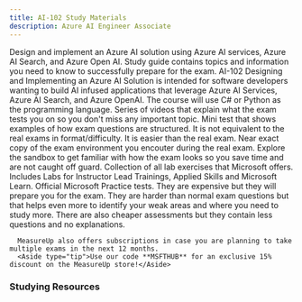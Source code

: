 ```yaml
---
title: AI-102 Study Materials
description: Azure AI Engineer Associate
---
```


<LinkCard title="Explore additional resources below!" href="#studying-resources" />

<Card title="Get Started" icon="star"> 
  <LinkCard title="Exam AI-102: Azure AI Engineer Associate" href="https://learn.microsoft.com/en-us/credentials/certifications/azure-ai-engineer/?WT.mc_id=studentamb_165290" target="_blank"/>
      Design and implement an Azure AI solution using Azure AI services, Azure AI Search, and Azure Open AI.
  <LinkCard title="AI-102 Study Guide" href="https://learn.microsoft.com/credentials/certifications/resources/study-guides/ai-102?WT.mc_id=studentamb_165290" target="_blank"/>
      Study guide contains topics and information you need to know to successfully prepare for the exam. 
  <LinkCard title="Microsoft Learn" href="https://learn.microsoft.com/en-us/training/courses/ai-102t00?WT.mc_id=studentamb_165290#course-syllabus" target="_blank"/>
      AI-102 Designing and Implementing an Azure AI Solution is intended for software developers wanting to build AI infused applications that leverage Azure AI Services, Azure AI Search, and Azure OpenAI. The course will use C# or Python as the programming language.
  <LinkCard title="Exam Readiness Zone" href="https://learn.microsoft.com/en-us/shows/exam-readiness-zone/preparing-for-ai-102-plan-and-manage-an-azure-ai-solution-1-of-5/?WT.mc_id=studentamb_165290" target="_blank"/>
      Series of videos that explain what the exam tests you on so you don't miss any important topic.
  <LinkCard title="Practice Assessment" href="https://learn.microsoft.com/certifications/exams/ai-102/practice/assessment?assessment-type=practice&assessmentId=61&WT.mc_id=studentamb_165290" target="_blank"/>
      Mini test that shows examples of how exam questions are structured. It is not equivalent to the real exams in format/difficulty. It is easier than the real exam.
  <LinkCard title="Exam Sandbox" href="https://aka.ms/examdemo" target="_blank"/>
      Near exact copy of the exam environment you encouter during the real exam. Explore the sandbox to get familiar with how the exam looks so you save time and are not caught off guard. 
  <LinkCard title="Exam Labs" href="https://certs.msfthub.wiki/labs/azure/ai-102" target="_blank"/>
      Collection of all lab exercises that Microsoft offers. Includes Labs for Instructor Lead Trainings, Applied Skills and Microsoft Learn.
</Card>

<Card title="MeasureUp Practice Tests" icon="open-book"> 
<CardGrid>
  <LinkCard title="MeasureUp Assessment" href="https://www.measureup.com/assessment-ai-102-designing-and-implementing-an-azure-ai-solution.html#u44" target="_blank"/>
  <LinkCard title="MeasureUp Practice Test" href="https://www.measureup.com/microsoft-practice-test-ai-102-designing-and-implementing-an-azure-ai-solution.html#u44" target="_blank"/>
</CardGrid>
  <LinkCard title="MeasureUp Subscriptions" href="https://www.measureup.com/subscription-plans-for-individuals#u44" target="_blank"/>
      Official Microsoft Practice tests. They are expensive but they will prepare you for the exam. They are harder than normal exam questions but that helps 
      even more to identify your weak areas and where you need to study more. There are also cheaper assessments but they contain less questions and no explanations.

      MeasureUp also offers subscriptions in case you are planning to take multiple exams in the next 12 months. 
      <Aside type="tip">Use our code **MSFTHUB** for an exclusive 15% discount on the MeasureUp store!</Aside>
</Card>

### Studying Resources

<Tabs>

  <TabItem label="Text">
  <CardGrid>
    <LinkCard title="Microsoft Learn" href="https://learn.microsoft.com/en-us/certifications/azure-ai-engineer?WT.mc_id=studentamb_165290" target="_blank"/>
  </CardGrid>
  </TabItem>

  <TabItem label="Videos">
  <CardGrid>
    <LinkCard title="Microsoft Learn Exam Readiness Zone" href="https://learn.microsoft.com/en-us/shows/exam-readiness-zone/preparing-for-ai-102-plan-and-manage-an-azure-ai-solution-1-of-5/?WT.mc_id=studentamb_165290" target="_blank"/>
    <LinkCard title="John Savill Study Cram" href="https://www.youtube.com/watch?v=I7fdWafTcPY&list=PLlVtbbG169nH_CJl4wwKBfS1V8nMYr7xL&index=11&pp=iAQB" target="_blank"/>
    <LinkCard title="On Demand Instructor-led Training Series" href="https://learn.microsoft.com/en-us/shows/on-demand-instructor-led-training-series/?terms=AI-102&WT.mc_id=studentamb_165290" target="_blank"/>
    <LinkCard title="Microsoft Enterprise Skills Initiative Intructor-led course" href="https://esi.microsoft.com/Search?q=AI-102&avail=Available&learningoption=Advanced+Role+Based" target="_blank"/>
  </CardGrid>
  </TabItem>

  <TabItem label="Paid">
  <CardGrid>
    <LinkCard title="Pluralsight Course" href="https://www.pluralsight.com/paths/microsoft-exam-ai-102-designing-and-implementing-a-microsoft-azure-ai-solution" target="_blank"/>
  </CardGrid>
  </TabItem>

  <TabItem label="Tests">
  <CardGrid>
    <LinkCard title="Microsoft Learn Practice Assessment" href="https://learn.microsoft.com/certifications/exams/ai-102/practice/assessment?assessment-type=practice&assessmentId=61&WT.mc_id=studentamb_165290" target="_blank"/>
    <LinkCard title="MeasureUp Assessment" href="https://www.measureup.com/assessment-ai-102-designing-and-implementing-an-azure-ai-solution.html#u44" target="_blank"/>
    <LinkCard title="MeasureUp Practice Tests" href="https://www.measureup.com/microsoft-practice-test-ai-102-designing-and-implementing-an-azure-ai-solution.html#u44" target="_blank"/>
  </CardGrid>
  </TabItem>

  <TabItem label="Misc">
  <CardGrid>
    <LinkCard title="Microsoft Azure Free Account" href="https://azure.microsoft.com/en-us/offers/ms-azr-0044p" target="_blank"/> 
  </CardGrid>
  </TabItem>
  </Tabs>
